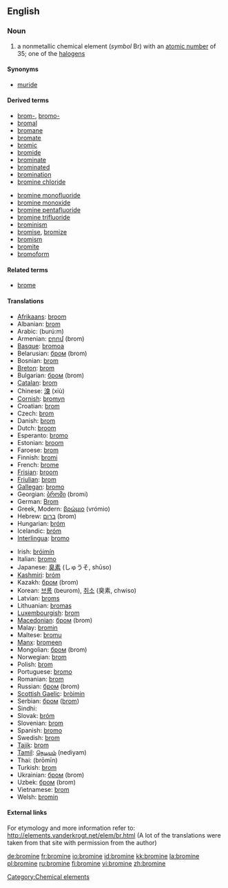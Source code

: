 ==English==
{{elements|Br|selenium|Se|krypton|Kr}}

===Noun===
{{en-noun|-}}
{{wikipedia}}

# a nonmetallic chemical element (''symbol'' Br) with an [[atomic number]] of 35; one of the [[halogen]]s

====Synonyms====
*[[muride]]

====Derived terms====
{{top2}}
*[[brom-]], [[bromo-]]
*[[bromal]]
*[[bromane]]
*[[bromate]]
*[[bromic]]
*[[bromide]]
*[[brominate]]
*[[brominated]]
*[[bromination]]
*[[bromine chloride]]
{{mid2}}
*[[bromine monofluoride]]
*[[bromine monoxide]]
*[[bromine pentafluoride]]
*[[bromine trifluoride]]
*[[brominism]]
*[[bromise]], [[bromize]]
*[[bromism]]
*[[bromite]]
*[[bromoform]]
{{bottom}}

====Related terms====
*[[brome]]

====Translations====
{{trans-top|nonmetallic chemical element}}
*[[Afrikaans]]: [[broom#Afrikaans|broom]]
*Albanian: [[brom]]
*Arabic: {{ARchar|[[بروم]]}} (burú:m) {{m}}
*Armenian: [[բրոմ]] (brom)
*[[Basque]]: [[bromoa]]
*Belarusian: [[бром]] (brom) {{m}}
*Bosnian: [[brom]]
*[[Breton]]: [[brom]] {{m}}
*Bulgarian: [[бром]] (brom) {{m}}
*[[Catalan]]: [[brom]]
*Chinese: [[溴]] (xiù)
*[[Cornish]]: [[bromyn]]
*Croatian: [[brom]]
*Czech: [[brom]] {{m}}
*Danish: [[brom]]
*Dutch: [[broom#Dutch|broom]] {{n}}
*Esperanto: [[bromo]]
*Estonian: [[broom#Estonian|broom]]
*Faroese: [[brom]]
*Finnish: [[bromi]]
*French: [[brome]] {{m}}
*[[Frisian]]: [[broom#Frisian|broom]]
*[[Friulian]]: [[brom]]
*[[Gallegan]]: [[bromo]]
*Georgian: [[ბრომი]] (bromi)
*German: [[Brom]] {{n}}
*Greek, Modern: [[βρώμιο]] (vrómio) {{n}}
*Hebrew: [[ברום]] (brom)
*Hungarian: [[bróm]]
*Icelandic: [[bróm]]
*[[Interlingua]]: [[bromo]]
{{trans-mid}}
*Irish: [[bróimín]]
*Italian: [[bromo]] {{m}}
*Japanese: [[臭素]] (しゅうそ, shūso)
*[[Kashmiri]]: [[bróm]]
*Kazakh: [[бром]] (brom)
*Korean: [[브롬]] (beurom), [[취소]] (臭素, chwiso)
*Latvian: [[broms]]
*Lithuanian: [[bromas]]
*[[Luxembourgish]]: [[brom]]
*[[Macedonian]]: [[бром]] (brom) {{m}}
*Malay: [[bromin]]
*Maltese: [[bromu]]
*[[Manx]]: [[bromeen]]
*Mongolian: [[бром]] (brom)
*Norwegian: [[brom]]
*Polish: [[brom]] {{m}}
*Portuguese: [[bromo]] {{m}}
*Romanian: [[brom]] {{n}}
*Russian: [[бром]] (brom) {{m}}
*[[Scottish Gaelic]]: [[bròimin]]
*Serbian: [[бром]] ([[brom]]) {{m}}
*Sindhi: {{SDchar|[[ڳاڙهرو]]}} {{m}}
*Slovak: [[bróm]]
*Slovenian: [[brom]]
*Spanish: [[bromo]] {{m}}
*Swedish: [[brom]]
*[[Tajik]]: [[brom]]
*[[Tamil]]: [[நெடியம்]] (nediyam)
*Thai: {{THchar|[[โบรมีน]]}} (brōmīn)
*Turkish: [[brom]]
*Ukrainian: [[бром]] (brom) {{m}}
*Uzbek: [[бром]] (brom)
*Vietnamese: [[brom]]
*Welsh: [[bromin]]
{{trans-bottom}}

====External links====
For etymology and more information refer to:
http://elements.vanderkrogt.net/elem/br.html
(A lot of the translations were taken from that site with permission from the author)

[[Category:Chemical elements]]

[[de:bromine]]
[[fr:bromine]]
[[io:bromine]]
[[id:bromine]]
[[kk:bromine]]
[[la:bromine]]
[[pl:bromine]]
[[ru:bromine]]
[[fi:bromine]]
[[vi:bromine]]
[[zh:bromine]]
